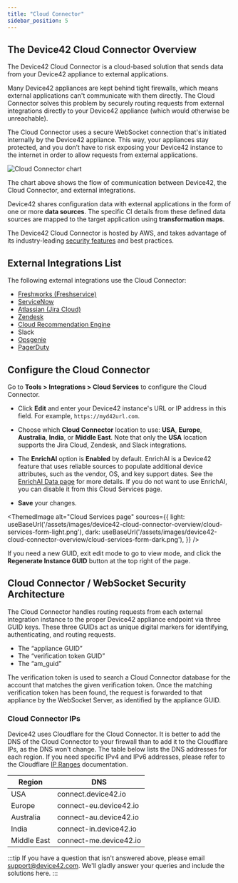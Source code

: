 ```yaml
---
title: "Cloud Connector"
sidebar_position: 5
---
```



## The Device42 Cloud Connector Overview

The Device42 Cloud Connector is a cloud-based solution that sends data from your Device42 appliance to external applications.

Many Device42 appliances are kept behind tight firewalls, which means external applications can't communicate with them directly. The Cloud Connector solves this problem by securely routing requests from external integrations directly to your Device42 appliance (which would otherwise be unreachable). 

The Cloud Connector uses a secure WebSocket connection that's initiated internally by the Device42 appliance. This way, your appliances stay protected, and you don’t have to risk exposing your Device42 instance to the internet in order to allow requests from external applications.

![Cloud Connector chart](/assets/images/device42-cloud-connector-overview/Cloud-Connector.png)

The chart above shows the flow of communication between Device42, the Cloud Connector, and external integrations.

Device42 shares configuration data with external applications in the form of one or more **data sources**. The specific CI details from these defined data sources are mapped to the target application using **transformation maps**.

The Device42 Cloud Connector is hosted by AWS, and takes advantage of its industry-leading [security features](https://aws.amazon.com/security/) and best practices. 

## External Integrations List

The following external integrations use the Cloud Connector:

- [Freshworks (Freshservice)](integration/external-integrations/freshservice-integration.mdx)
- [ServiceNow](integration/external-integrations/device42-servicenow-connector.mdx)
- [Atlassian (Jira Cloud)](integration/external-integrations/jira-integrations/device42-jira-cloud-integration.mdx)
- [Zendesk](integration/external-integrations/device42-zendesk-connector.mdx)
- [Cloud Recommendation Engine](reports/reports/cloud-recommendation-engine.mdx)
- Slack
- [Opsgenie](integration/external-integrations/opsgenie-integration.mdx)
- [PagerDuty](integration/external-integrations/pagerduty-integration.mdx)

## Configure the Cloud Connector

Go to **Tools > Integrations > Cloud Services** to configure the Cloud Connector. 

- Click **Edit** and enter your Device42 instance's URL or IP address in this field. For example, `https://myd42url.com`. 

- Choose which **Cloud Connector** location to use: **USA**, **Europe**, **Australia**, **India**, or **Middle East**. Note that only the **USA** location supports the Jira Cloud, Zendesk, and Slack integrations.

- The **EnrichAI** option is **Enabled** by default. EnrichAI is a Device42 feature that uses reliable sources to populate additional device attributes, such as the vendor, OS, and key support dates. See the [EnrichAI Data page](auto-discovery/enrichai-data/index.mdx) for more details. If you do not want to use EnrichAI, you can disable it from this Cloud Services page.

- **Save** your changes.

<ThemedImage
  alt="Cloud Services page"
  sources={{
    light: useBaseUrl('/assets/images/device42-cloud-connector-overview/cloud-services-form-light.png'),
    dark: useBaseUrl('/assets/images/device42-cloud-connector-overview/cloud-services-form-dark.png'),
  }}
/>

If you need a new GUID, exit edit mode to go to view mode, and click the **Regenerate Instance GUID** button at the top right of the page.

## Cloud Connector / WebSocket Security Architecture

The Cloud Connector handles routing requests from each external integration instance to the proper Device42 appliance endpoint via three GUID keys. These three GUIDs act as unique digital markers for identifying, authenticating, and routing requests.

- The “appliance GUID”
- The “verification token GUID”
- The “am_guid”

The verification token is used to search a Cloud Connector database for the account that matches the given verification token. Once the matching verification token has been found, the request is forwarded to that appliance by the WebSocket Server, as identified by the appliance GUID.

### Cloud Connector IPs

Device42 uses Cloudflare for the Cloud Connector. It is better to add the DNS of the Cloud Connector to your firewall than to add it to the Cloudflare IPs, as the DNS won't change. The table below lists the DNS addresses for each region. If you need specific IPv4 and IPv6 addresses, please refer to the Cloudflare [IP Ranges](https://www.cloudflare.com/en-in/ips/) documentation.

| Region | DNS |
|--------|-----|
| USA | connect.device42.io |
| Europe | connect-eu.device42.io |
| Australia | connect-au.device42.io |
| India | connect-in.device42.io |
| Middle East | connect-me.device42.io |

:::tip
If you have a question that isn't answered above, please email [support@device42.com](mailto:support@device42.com). We'll gladly answer your queries and include the solutions here.
:::
